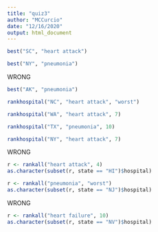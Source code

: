 ```yaml
---
title: "quiz3"
author: "MCCurcio"
date: "12/16/2020"
output: html_document
---
```


```r
best("SC", "heart attack")
```

```r
best("NY", "pneumonia")
```


WRONG
```r
best("AK", "pneumonia")
```

```r
rankhospital("NC", "heart attack", "worst")
```

```r
rankhospital("WA", "heart attack", 7)
```



```r
rankhospital("TX", "pneumonia", 10)
```



```r
rankhospital("NY", "heart attack", 7)
```

WRONG
```r
r <- rankall("heart attack", 4)
as.character(subset(r, state == "HI")$hospital)
```

```r
r <- rankall("pneumonia", "worst")
as.character(subset(r, state == "NJ")$hospital)

```


WRONG
```r
r <- rankall("heart failure", 10)
as.character(subset(r, state == "NV")$hospital)

```



